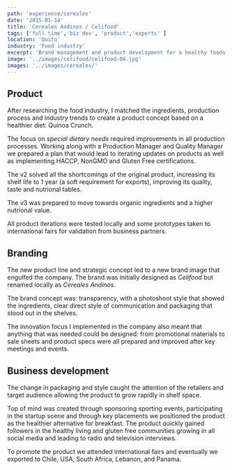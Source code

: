 ```yaml
---
path: 'experience/cereales'
date: '2015-01-14'
title: 'Cereales Andinos / Celifood'
tags: ['full time','biz dev', 'product','exports' ]
location: 'Quito'
industry: 'Food industry'
excerpt: 'Brand management and product development for a healthy foods factory'
image: '../images/celifood/celifood-06.jpg'
images: '../images/cereales/'
---
```


## Product

After researching the food industry, I matched the ingredients, production process and industry trends to create a product concept based on a healthier diet: Quinoa Crunch.

The focus on *special dietary needs* required improvements in all production processes. Working along with a Production Manager and Quality Manager we prepared a plan that would lead to iterating updates on products as well as implementing HACCP, NonGMO and Gluten Free certifications.

The v2 solved all the shortcomings of the original product, increasing its shelf life to 1 year (a soft requirement for exports), improving its quality, taste and nutrional tables. 

The v3 was prepared to move towards organic ingredients and a higher nutrional value. 

All product iterations were tested locally and some prototypes taken to international fairs for validation from business partners.

## Branding 

The new product line and strategic concept led to a new brand image that engulfed the company. The brand was initially designed as *Celifood* but renamed locally as *Cereales Andinos*.  

The brand concept was: transparency, with a photoshoot style that showed the ingredients, clear direct style of communication and packaging that stood out in the shelves. 

The innovation focus I implemented in the company also meant that anything that was needed could be designed: from promotional materials to sale sheets and product specs were all prepared and improved after key meetings and events. 

## Business development

The change in packaging and style caught the attention of the retailers and target audience allowing the product to grow rapidly in shelf space. 

Top of mind was created through sponsoring sporting events, participating in the startup scene and through key placements we positioned the product as the healthier alternative for breakfast. 
The product quickly gained followers in the healthy living and gluten free communities growing in all social media and leading to radio and television interviews. 

To promote the product we attended international fairs and eventually we exported to Chile, USA, South Africa, Lebanon, and Panama. 

